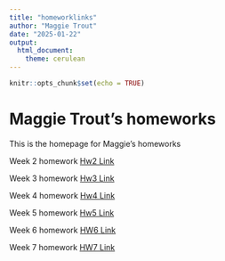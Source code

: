 ```yaml
---
title: "homeworklinks"
author: "Maggie Trout"
date: "2025-01-22"
output: 
  html_document: 
    theme: cerulean
---
```


```r
knitr::opts_chunk$set(echo = TRUE)
```

# Maggie Trout's homeworks

This is the homepage for Maggie's homeworks

Week 2 homework [Hw2 Link](homework_2.html)

Week 3 homework [Hw3 Link](HW3.html)

Week 4 homework [Hw4 Link](HW4.html)

Week 5 homework [Hw5 Link](HW5.html)

Week 6 homework [HW6 Link](HW6.html)

Week 7 homework [HW7 Link](HW7.html)
